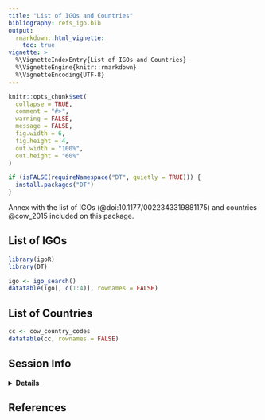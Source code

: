 ```yaml
---
title: "List of IGOs and Countries"
bibliography: refs_igo.bib
output: 
  rmarkdown::html_vignette:
    toc: true
vignette: >
  %\VignetteIndexEntry{List of IGOs and Countries}
  %\VignetteEngine{knitr::rmarkdown}
  %\VignetteEncoding{UTF-8}
---
```


```r
knitr::opts_chunk$set(
  collapse = TRUE,
  comment = "#>",
  warning = FALSE,
  message = FALSE,
  fig.width = 6, 
  fig.height = 4,
  out.width = "100%",
  out.height = "60%"
)

if (isFALSE(requireNamespace("DT", quietly = TRUE))) {
  install.packages("DT")
}

```


Annex with the list of IGOs (@doi:10.1177/0022343319881175) and 
countries @cow_2015 included on this package.


## List of IGOs

```r

library(igoR)
library(DT)

igo <- igo_search()
datatable(igo[, c(1:4)], rownames = FALSE)

```



## List of Countries 

```r

cc <- cow_country_codes
datatable(cc, rownames = FALSE)

```

## Session Info

<details>
  <summary><strong>Details</strong></summary>
```r
sessionInfo()

```
</details>

## References

